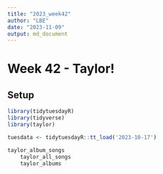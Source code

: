 ```yaml
---
title: "2023_week42"
author: "LBE"
date: "2023-11-09"
output: md_document
---
```


# Week 42 - Taylor!

## Setup

```r
library(tidytuesdayR)
library(tidyverse)
library(taylor)

tuesdata <- tidytuesdayR::tt_load('2023-10-17')

taylor_album_songs 
	taylor_all_songs 
	taylor_albums 

```